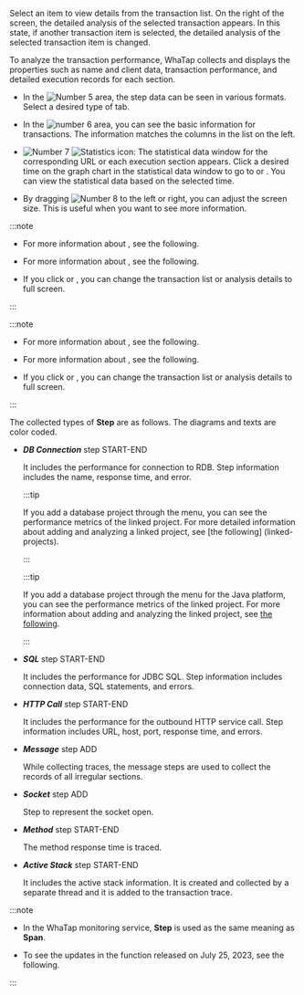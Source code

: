 <Title hashid='anlaysis-trace' level={props.level}>Analyzing a trace</Title>

Select an item to view details from the transaction list. On the right of the screen, the detailed analysis of the selected transaction appears. In this state, if another transaction item is selected, the detailed analysis of the selected transaction item is changed.

To analyze the transaction performance, WhaTap collects and displays the properties such as name and client data, transaction performance, and detailed execution records for each section.

<Xclude product='php,nodejs,golang'>

<ImgLang img="analysis-tx-table-view.png" desc="Trace Analysis" />

</Xclude>

<InDoc product='php,nodejs,golang'>

<ImgLang img="analysis-tx-table-view-none-actx.png" desc="Trace Analysis" />

</InDoc>

- In the ![Number 5](/img/number-05.png) area, the step data can be seen in various formats. Select a desired type of tab.

- In the ![number 6](/img/number-06.png) area, you can see the basic information for transactions. The information matches the columns in the list on the left.

- ![Number 7](/img/number-07.png) ![Statistics icon](/img/ic-static.svg): The statistical data window for the corresponding URL or each execution section appears. Click a desired time on the graph chart in the statistical data window to go to <Cmdname sid="side_statistics" className="uitext" /> or <Cmdname sid="side_txSearch" className="uitext" />. You can view the statistical data based on the selected time.

- By dragging ![Number 8](/img/number-08.png) <LinkImage img='hitmap-lr-drag.svg' alt='좌우 드래그 아이콘' className='_drag' /> to the left or right, you can adjust the screen size. This is useful when you want to see more information.

<InDoc product='kubernetes'>

:::note

- For more information about <Cmdname sid="side_statistics" className="uitext" />, see <Link to="../java/analysis-apm-trs">the following</Link>.

- For more information about <Cmdname sid="side_txSearch" className="uitext" />, see <Link to="../java/tx-profile">the following</Link>.

- If you click <LinkImage img='ic-s-tx-left.svg' alt='왼쪽 화살표 아이콘' className='_txDrag' /> or <LinkImage img='ic-s-tx-right.svg' alt='오른쪽 화살표 아이콘' className='_txDrag' />, you can change the transaction list or analysis details to full screen.

:::

</InDoc>

<InDoc product='java,python,php,nodejs,golang,dotnet'>

:::note

- For more information about <Cmdname sid="side_statistics" className="uitext" />, see <Link to="analysis-apm-trs">the following</Link>.

- For more information about <Cmdname sid="side_txSearch" className="uitext" />, see <Link to="tx-profile">the following</Link>.

- If you click <LinkImage img='ic-s-tx-left.svg' alt='왼쪽 화살표 아이콘' className='_txDrag' /> or <LinkImage img='ic-s-tx-right.svg' alt='오른쪽 화살표 아이콘' className='_txDrag' />, you can change the transaction list or analysis details to full screen.

:::

</InDoc>

The collected types of **Step** are as follows. The diagrams and texts are color coded.

- **_DB Connection_** step <span class='type'>START-END</span>

  It includes the performance for connection to RDB. Step information includes the name, response time, and error.

  <InDoc product="java">

  :::tip

  If you add a database project through the <Cmdname sid="side_correlatedProjectManagement" className="uitext" /> menu, you can see the performance metrics of the linked project. For more detailed information about adding and analyzing a linked project, see [the following] (linked-projects).

  :::

  </InDoc>

  <InDoc product="kubernetes">

  :::tip

  If you add a database project through the <Cmdname sid="side_correlatedProjectManagement" className="uitext" /> menu for the Java platform, you can see the performance metrics of the linked project. For more information about adding and analyzing the linked project, see [the following](../java/linked-projects).

  :::

  </InDoc>

- **_SQL_** step <span class='type'>START-END</span>

  It includes the performance for JDBC SQL. Step information includes connection data, SQL statements, and errors.

- **_HTTP Call_** step <span class='type'>START-END</span>

  It includes the performance for the outbound HTTP service call. Step information includes URL, host, port, response time, and errors.

- **_Message_** step <span class='type'>ADD</span>

  While collecting traces, the message steps are used to collect the records of all irregular sections.  

- **_Socket_** step <span class='type'>ADD</span>

  Step to represent the socket open.

- **_Method_** step <span class='type'>START-END</span>

  The method response time is traced.

<Xclude product='php,nodejs,golang'>

- **_Active Stack_** step <span class='type'>START-END</span>

  It includes the active stack information. It is created and collected by a separate thread and it is added to the transaction trace.

</Xclude>

:::note

- In the WhaTap monitoring service, **Step** is used as the same meaning as **Span**.

- To see the updates in the <Cmdname sid="TTL06209" className="uitext" /> function released on July 25, 2023, see <Link to='../reference/changes-analysis-trace' target='_blank'>the following</Link>.

:::
